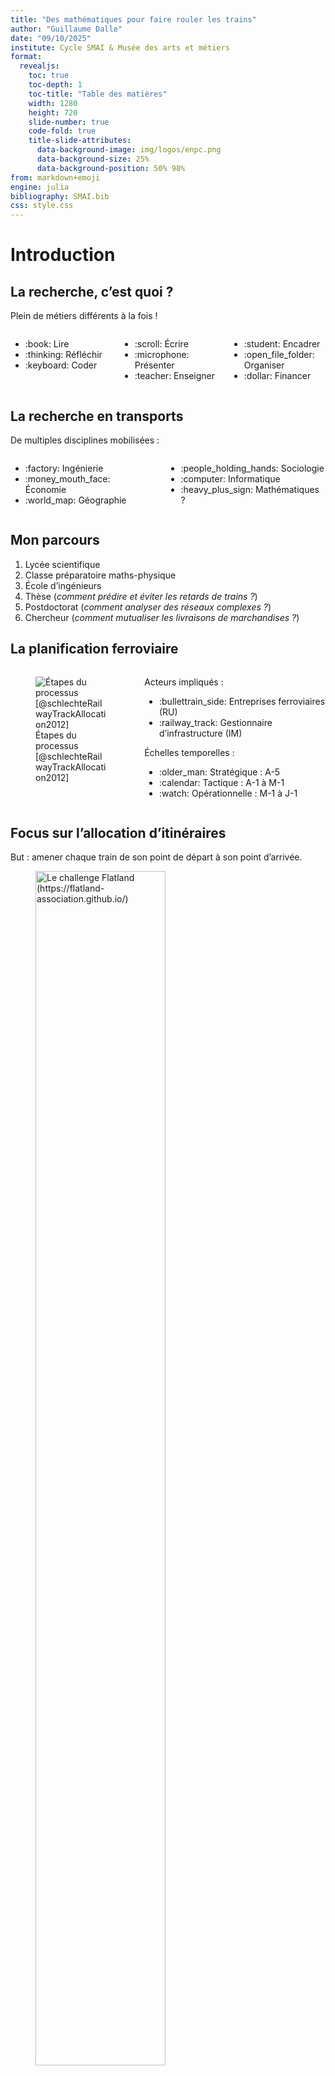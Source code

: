 ```yaml
---
title: "Des mathématiques pour faire rouler les trains"
author: "Guillaume Dalle"
date: "09/10/2025"
institute: Cycle SMAI & Musée des arts et métiers
format:
  revealjs:
    toc: true
    toc-depth: 1
    toc-title: "Table des matières"
    width: 1280
    height: 720
    slide-number: true
    code-fold: true
    title-slide-attributes:
      data-background-image: img/logos/enpc.png
      data-background-size: 25%
      data-background-position: 50% 98%
from: markdown+emoji
engine: julia
bibliography: SMAI.bib
css: style.css
---
```


# Introduction

## La recherche, c'est quoi ?

Plein de métiers différents à la fois !

:::: {.columns}

::: {.column width="33%"}

- :book: Lire
- :thinking: Réfléchir
- :keyboard: Coder

:::

::: {.column width="33%"}

- :scroll: Écrire
- :microphone: Présenter
- :teacher: Enseigner

:::

::: {.column width="33%"}

- :student: Encadrer
- :open_file_folder: Organiser
- :dollar: Financer

:::

::::

## La recherche en transports

De multiples disciplines mobilisées :

:::: {.columns}

::: {.column}
- :factory: Ingénierie
- :money_mouth_face: Économie
- :world_map: Géographie
:::

::: {.column}
- :people_holding_hands: Sociologie
- :computer: Informatique
- :heavy_plus_sign: Mathématiques ?
:::

::::

## Mon parcours

1. Lycée scientifique
1. Classe préparatoire maths-physique
1. École d'ingénieurs
1. Thèse (_comment prédire et éviter les retards de trains ?_)
1. Postdoctorat (_comment analyser des réseaux complexes ?_)
1. Chercheur (_comment mutualiser les livraisons de marchandises ?_)

## La planification ferroviaire

:::: {.columns}

::: {.column width="40%"}

![Étapes du processus [@schlechteRailwayTrackAllocation2012]](img/papers/planning.png){.lightbox}

:::

::: {.column width="60%"}

Acteurs impliqués :

- :bullettrain_side: Entreprises ferroviaires (RU)
- :railway_track: Gestionnaire d'infrastructure (IM)

Échelles temporelles :

- :older_man: Stratégique : A-5
- :calendar: Tactique : A-1 à M-1
- :watch: Opérationnelle : M-1 à J-1

:::

::::

## Focus sur l'allocation d'itinéraires

But : amener chaque train de son point de départ à son point d'arrivée.

![Le challenge Flatland (<https://flatland-association.github.io/>)](img/flatland/animation.gif){.lightbox width="70%"}

Problème d'**optimisation** sur un **graphe**, de **complexité** exponentielle.

# Notions de théorie des graphes

## Définition

:::: {.columns}
::: {.column width="60%"}
Un graphe $G = (N, A)$ est composé

- d'un ensemble de noeuds $i \in N$
- d'un ensemble d'arêtes $a = (i, j) \in A$
:::
::: {.column width="40%"}
```julia
using Graphs, CairoMakie, GraphMakie, NetworkLayout, StableRNGs

function plot_graph(g; layout=Spring(), margin=(0.1, 0.1, 0.1, 0.1))
    pos = layout(g)
    x0, x1 = minimum(map(x -> x[1], pos)), maximum(map(x -> x[1], pos))
    y0, y1 = minimum(map(x -> x[2], pos)), maximum(map(x -> x[2], pos))
    fig = Figure()
    ax = Axis(fig[1, 1])
    pl = graphplot!(ax, g; layout=_ -> pos, ilabels=collect(1:nv(g)), ilabels_fontsize=40)
    xlims!(ax, x0 - margin[4] * (x1 - x0), x1 + margin[2] * (x1 - x0))
    ylims!(ax, y0 - margin[1] * (y1 - y0), y1 + margin[3] * (y1 - y0))
    hidedecorations!(ax)
    hidespines!(ax)
    return fig
end

plot_graph(SimpleGraph(10, 20; rng=StableRNG(0)))
```

:::
::::

Permet de représenter des connexions entre différentes entités.

## Origines : les 7 ponts de Königsberg

Le premier problème de théorie des graphes fut posé par Euler.

![Peut-on traverser tous ces ponts une fois chacun sans revenir sur ses pas ?](img/graphs/konigsberg.png){.lightbox}

## Applications

:::: {.columns}
::: {.column width="33%"}
- Communications
:::
::: {.column width="33%"}
- Réseaux sociaux
:::
::: {.column width="33%"}
- Molécules / protéines
:::
::::

![Structure de communauté dans un graphe [@abbeCommunityDetectionStochastic2018]](img/graphs/community.png){.lightbox}

## Le réseau ferroviaire comme graphe

Un noeud ne correspond pas toujours à une localisation physique !

![Représentation graphique d'un réseau avec orientation [@laurentFlatlandCompetition20202021]](img/flatland/graph.png){.lightbox}

# Notions d'optimisation

## Est-ce de l'IA ?

L'Intelligence Artificielle désigne un ensemble d'algorithmes permettant d'automatiser des tâches typiquement attribuées aux humains.

::::: {.columns}

:::: {.column width="33%"}
::: {.callout-note}
### Prédiction

Anticiper un phénomène inconnu ou futur.
:::
![](img/apps/translate.png){height=300 fig-align="center"}
::::

:::: {.column width="33%"}
::: {.callout-tip}
### Génération

Produire des médias à partir de consignes et d'exemples.
:::
![](img/apps/chatgpt.png){height=300 fig-align="center"}
::::

:::: {.column width="33%"}
::: {.callout-warning}
### Décision

Planifier l'usage de ressources limitées.
:::
![](img/apps/maps.png){height=300 fig-align="center"}
::::

:::::

## Modéliser la réalité

:::: {.columns}
Pour que l'ordinateur aide à la décision, il faut expliciter le problème :

::: {.column width="25%"}
- Données
:::
::: {.column width="25%"}
- Variables
:::
::: {.column width="25%"}
- Contraintes
:::
::: {.column width="25%"}
- Objectif
:::

::::

::: {.callout-important}
### Simplification nécessaire

"Tous les modèles sont faux, mais certains sont utiles." (George Box)
:::

## Données du problème

:::: {.columns}

::: {.column width="35%"}

- Topographie du réseau : un graphe dirigé $G = (N, A)$

- Durée de la journée $T$

:::

::: {.column width="5%"}
:::

::: {.column width="60%"}
- Ensemble $V$ de voyages, chaque voyage $v \in V$ possédant :
  - Station de depart $s_v^d$ et d'arrivée $s_v^a$
  - Heure de départ $h_v^d$ et d'arrivée $h_v^a$ théoriques
:::

::::

## Variables de décision

Itinéraire de chaque voyage : suite de noeuds $(n_v^1, ..., n_v^T)$

Heures d'arrivée et de départ ? Déterminées par les contraintes.

![Décider ce que fait chaque train à chaque intersection [@laurentFlatlandCompetition20202021]](img/flatland/flatland_env_and_transitions.png){.lightbox}

## Contraintes à respecter

- Chaque voyage existe sur le réseau : $(n_v^t, n_v^{t+1}) \in A$
- Chaque voyage part de sa station de départ : $n_v^1 = s_v^d$
- Chaque voyage arrive à sa station d'arrivée : $n_v^T = s_v^a$
- Chaque voyage attend son heure de départ : $n_v^1 = n_v^2 = \dots = n_v^{h_v^d}$
- Deux voyages n'occupent jamais le même noeud en même temps : $n_v^t \neq n_{v'}^t$

## Fonction objectif

Retard d'un voyage :
$$r_v = \max(0, \delta_v) \quad \text{où} \quad \delta_v = \min \{t : n_v^t = s_v^a\} - h_v^a$$

"Coût" à minimiser : plusieurs choix possibles

:::: {.columns}
::: {.column}
- Retard total $\sum_v r_v$
:::
::: {.column}
- Retard maximal $\max_v r_v$
:::
::::

## Résolution

Les problèmes d'optimisation réalistes sont résolus par des algorithmes, implémentés sous forme de code informatique.

Critères d'évaluation :

:::: {.columns}
::: {.column width="50%"}
- :white_check_mark: Terminaison
- :point_right: Correction
:::
::: {.column width="50%"}
- :1st_place_medal: Optimalité
- :runner: Complexité
:::
::::

# Notions de complexité

## Taille de l'entrée & efficacité

:::: {.columns}
::: {.column width="60%"}
Nos données d'entrée se mesurent par : 

- le nombre de noeuds du graphe $N$
- le nombre d'arêtes du graphe $A$
- le nombre de voyages $V$
:::
::: {.column width="40%"}
L'efficacité d'un algorithme se mesure par :

- le temps de calcul
- la mémoire utilisée
:::
::::

Plus l'entrée est grande, plus l'algorithme utilise de ressources.

## Polynomial vs exponentiel

On mesure la complexité en opérations arithmétiques ($+$, $-$, $\times$, $\div$).
Supposons que chacune prend $1$ nanoseconde.

| Complexité | $N = 50$ | $N = 100$ | $N = 200$ 
|---|---|---|---|---|
| "linéaire" ($N$) | 50 ns | 0.1 µs | 0.2 µs
| "quadratique" ($N^2$) | 2.5 µs | 10 µs | 40 ms |
| "cubique" ($N^3$) | 0.1 ms | 1 ms | 8 ms |
| "exponentielle" ($2^N$) | 13 jours | 10$^{13}$ ans | ? |

## Exemples

| Problème | Complexité | Algorithme |
|---|---|---|
| Trouver le plus petit nombre dans une liste | $N$ | Parcours de liste |
| Trier une liste de nombres | $N \log N$ | Tri fusion |
| Trouver un itinéraire dans un graphe | $N \log N$ | Dijkstra / A* |
| Trouver plusieurs itinéraires compatibles dans un graphe | exponentielle | ? |

# Le rôle des benchmarks

## Pourquoi se comparer ?

:::: {.columns}
::: {.column width="35%"}
On sait résoudre des problèmes exponentiels, mais pas toujours exactement.

Benchmark = instances de test standardisées pour évaluer les différentes approches.
:::
::: {.column width="65%"}
![Différentes méthodes de résolution pour Flatland [@laurentFlatlandCompetition20202021]](img/flatland/flatland_score_plot_v3.png){.lightbox}
:::
::::

Nécessite de trouver des points communs entre différents problèmes.

## Simplification 1 : de la réalité à Flatland

:::: {.columns}
::: {.column width="60%"}
Flatland est un problème plus simple que la réalité :

- Réseau assimilé à une grille
- Commande centralisée
- Vitesse constante
- Pas de stations intermédiaires
- Pas de mécanisme de sécurité

:::
::: {.column width="40%"}
![Un paysage suisse bucolique (<https://flatland-association.github.io>)](img/flatland/Flatland_Preview.svg){.lightbox}
:::
::::

## Simplification 2 : de Flatland au MAPF

:::: {.columns}
::: {.column width="60%"}
Le _Multi-Agent PathFinding_ est un problème encore plus simple que Flatland :

- Cellules plus simples (vides ou obstacles)
- Les agents sont ponctuels
- Pas d'accidents aléatoires

Très utile pour développer de nouveaux algorithmes !
:::
::: {.column width="40%"}
![Une instance de MAPF à deux agents [@gaoReviewGraphbasedMultiagent2024]](img/mapf/simple.png){.lightbox}
:::
::::

## Le benchmark MAPF

Instances de tailles et natures variées [@sternMultiAgentPathfindingDefinitions2019].

:::: {.columns}
::: {.column width="20%"}
![](img/mapf/Berlin_1_256.svg)
Villes
:::
::: {.column width="20%"}
![](img/mapf/brc202d.svg)
Jeux vidéo
:::
::: {.column width="20%"}
![](img/mapf/maze-32-32-2.svg)
Labyrinthes
:::
::: {.column width="20%"}
![](img/mapf/room-64-64-8.svg)
Pièces
:::
::: {.column width="20%"}
![](img/mapf/random-32-32-20.svg)
Aléatoire
:::
::::

## Comment gagner le challenge Flatland ?

:::: {.columns}
::: {.column width="50%"}
Avec des techniques éprouvées pour un problème plus simple (MAPF) :

1. Recherche d'itinéraire efficace pour un seul trains
2. Gestion des conflits pour plusieurs trains

Découvrons la stratégie de l'équipe gagnante !
:::
::: {.column width="50%"}
![Les deadlocks sont un défi majeur [@liScalableRailPlanning2021]](img/flatland/deadlocks.png){.lightbox}
:::
::::

# Itinéraire pour un seul train

## Recherche en largeur : exploration naïve

Explorer le graphe par cercles concentriques autour du point de départ.

::::: {.columns}

:::: {.column width="50%"}
::: {.callout-tip}
### Avantage

Très facile à appliquer
:::
::::

:::: {.column width="50%"}
::: {.callout-warning}
### Défaut

Exploration à l'aveugle
:::
::::

:::::

[Lien de visualisation](https://tobinatore.github.io/algovis/pathfinding.html)

## Algorithme A* : exploration guidée

Prioriser les sommets selon la somme de deux quantités :

- distance exacte depuis l'origine
- distance _approximative_ jusqu'à la destination

::::: {.columns}

:::: {.column width="50%"}
::: {.callout-tip}
### Avantage

Évite de se disperser
:::
::::

:::: {.column width="50%"}
::: {.callout-warning}
### Défaut

Nécessite une bonne "heuristique"
:::
::::

:::::

[Lien de visualisation](https://tobinatore.github.io/algovis/pathfinding.html)

## Existe-t-il toujours un plus court chemin ?

:::: {.columns}
::: {.column width="60%"}
- Pas si le graphe est déconnecté
- Pas si le graphe a des cycles de poids négatif
:::
::: {.column width="40%"}
```julia
g = blockdiag(complete_graph(3), complete_graph(3))
plot_graph(g)
```
:::
::::

# Itinéraires pour plusieurs trains

## Une explosion des possibilités

Idéalement, on voudrait trouver les itinéraires pour chaque agent en parallèle.

Plus les agents sont nombreux, plus on dévie du chemin optimal.

[Lien de visualisation](https://tracker.pathfinding.ai/instances?mapId=63761f265d814f08ecdbf3c2&reason=unknown&scenId=63761f275d814f08ecdbfa03&instanceId=637636c25d814f08ecf24266&solutionId=64113b7aa77d79716569426c&source=submitted).

## Recherche arborescente : c'est trop long !

Idée (_Conflict-Based Search_) : dès qu'on rencontre un conflit, explorer les deux possibilités engendrées.

::::: {.columns}

:::: {.column width="60%"}
![Il faut explorer toutes les feuilles de l'arbre [@wangWherePathsCollide2025]](img/mapf/cbs.png){.lightbox}
::::

:::: {.column width="40%"}
::: {.callout-tip}
### Avantage

Trouve une solution optimale
:::
::: {.callout-warning}
### Défaut

Complexité exponentielle
:::
::::

:::::

## Planification priorisée

Idée : planifier les agents un par un, et les considérer comme obstacles figés ensuite.

::::: {.columns}

:::: {.column width="60%"}
![L'ordre de priorité est important [@wangWherePathsCollide2025]](img/mapf/prioritized.png){.lightbox}
::::

:::: {.column width="40%"}
::: {.callout-tip}
### Avantage

Très rapide à exécuter
:::
::: {.callout-warning}
### Défaut

Ne trouve pas forcément de solution (optimale)
:::
::::

:::::

## Recherche à voisinages larges

Quand on a trouvé une solution, on peut l'améliorer itérativement :

- Choisir un ensemble d'agents
- Oublier leurs chemins
- Reconstruire de nouveaux chemins en gardant les autres fixés
- Voir si on a trouvé mieux

# Pour aller plus loin

## Représentation des graphes en mémoire

## Complexité théorique ou pratique

## Références

::: {#refs}
:::

## Des questions ?